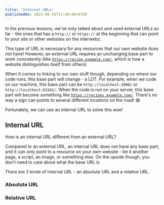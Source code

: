 ```yaml
---
title: 'Internal URLs'
publishedOn: 2023-08-19T12:40:00+0700
---
```


In the previous lessons, we've only talked about and used external URLs so far - the ones
that has a <code>http://</code> or <code>https://</code> at the beginning that can point to your site
or other websites on the interwebz.

This type of URL is necessary for any resources that our own website does not have! However, an external URL requires
an unchanging base part to work consistently (like <code>https://recipe.example.com/</code>, which is how a website
distinguishes itself from others)

When it comes to linking to our own stuff though, depending on where our code runs, this base part will change - a LOT.
For example, when we code on our machine, this base part can be <code>http://localhost:3000/</code> or
<code>http://localhost:63342/</code>. When the code is run on your server, this base part will become something like
<code>https://recipes.example.com/</code>. There's no way a sign can points to several different locations on the road!
😅

Fortunately, we can use an internal URL to solve this woe!


## Internal URL

How is an internal URL different from an external URL?

Compared to an external URL, an internal URL does not have any base part, and it can only point to a
resource on your *own* website - be it another page, a script, an image, or something else. On the upside though,
you don't need to care about what the base URL is

There are 2 kinds of internal URL - an absolute URL and a relative URL.


### Absolute URL
<PathSimulator/>

### Relative URL
